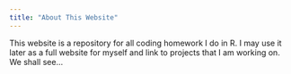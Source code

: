 ```yaml
---
title: "About This Website"
---
```


This website is a repository for all coding homework I do in R. I may use 
it later as a full website for myself and link to projects that I am working on.
We shall see...
